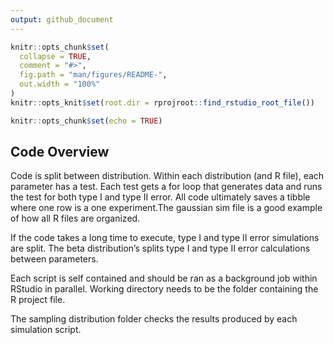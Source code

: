 ```yaml
---
output: github_document
---
```


<!-- README.md is generated from README.Rmd. Please edit that file -->

```r
knitr::opts_chunk$set(
  collapse = TRUE,
  comment = "#>",
  fig.path = "man/figures/README-",
  out.width = "100%"
)
knitr::opts_knit$set(root.dir = rprojroot::find_rstudio_root_file())
```

```r
knitr::opts_chunk$set(echo = TRUE)
```

## Code Overview
Code is split between distribution. Within each distribution (and R file), each parameter has a test. Each test gets a for loop that generates data and runs the test for both type I and type II error. All code ultimately saves a tibble where one row is a one experiment.The gaussian sim file is a good example of how all R files are organized. 

If the code takes a long time to execute, type I and type II error simulations are split. The beta distribution's splits type I and type II error calculations between parameters.

Each script is self contained and should be ran as a background job within RStudio in parallel. Working directory needs to be the folder containing the R project file. 

The sampling distribution folder checks the results produced by each simulation script.
